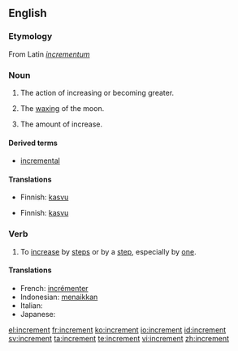 ==English==

===Etymology===
From Latin ''[[incrementum]]''

===Noun===
{{en-noun}}

# The action of increasing or becoming greater.
# {{heraldry}} The [[wax|waxing]] of the moon.
# The amount of increase.

====Derived terms====
* [[incremental]]

====Translations====
{{trans-top|The action of increasing or becoming greater}}
* Finnish: [[kasvu]]
{{trans-mid}}
{{trans-bottom}}

{{trans-top|The waxing of the moon}}
{{trans-mid}}
{{trans-bottom}}

{{trans-top|The amount of increase}}
* Finnish: [[kasvu]]
{{trans-mid}}
{{trans-bottom}}

===Verb===
{{en-verb}}

# {{ambitransitive|computing|mathematics}} To [[increase]] by [[step]]s or by a [[step]], especially by [[one]].

====Translations====
{{trans-top}}
* French: [[incrémenter]]
* Indonesian: [[naik|menaikkan]]
* Italian: {{t-|it|incrementare}}
* Japanese: {{t|ja|増す|tr=masu|sc=Jpan}}
{{trans-mid}}
{{trans-bottom}}

[[el:increment]]
[[fr:increment]]
[[ko:increment]]
[[io:increment]]
[[id:increment]]
[[sv:increment]]
[[ta:increment]]
[[te:increment]]
[[vi:increment]]
[[zh:increment]]